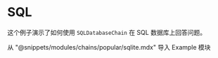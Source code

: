 # SQL

这个例子演示了如何使用 `SQLDatabaseChain` 在 SQL 数据库上回答问题。

从 "@snippets/modules/chains/popular/sqlite.mdx" 导入 Example 模块

<Example/>
